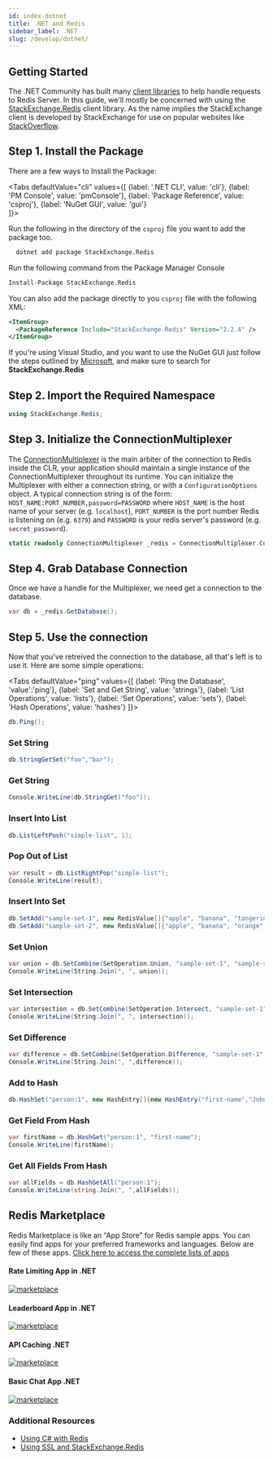 ```yaml
---
id: index-dotnet
title: .NET and Redis
sidebar_label: .NET
slug: /develop/dotnet/
---
```



## Getting Started

The .NET Community has built many [client libraries](https://redis.io/clients#c-sharp) to help handle requests to Redis Server. In this guide, we'll mostly be concerned with using the [StackExchange.Redis](https://github.com/StackExchange/StackExchange.Redis) client library. As the name implies the StackExchange client is developed by StackExchange for use on popular websites like [StackOverflow](https://stackoverflow.com/).

## Step 1. Install the Package

There are a few ways to Install the Package:

<Tabs
  defaultValue="cli"
  values={[
    {label: '.NET CLI', value: 'cli'},
    {label: 'PM Console', value: 'pmConsole'},
    {label: 'Package Reference', value: 'csproj'},
    {label: 'NuGet GUI', value: 'gui'}    
  ]}>
  <TabItem value="cli">

Run the following in the directory of the `csproj` file you want to add the package too.

  ```sh
    dotnet add package StackExchange.Redis
  ```

  </TabItem>
  <TabItem value="pmConsole">

  Run the following command from the Package Manager Console

  ```sh
  Install-Package StackExchange.Redis
  ```

  </TabItem>

  <TabItem value="csproj">

  You can also add the package directly to you `csproj` file with the following XML:

  ```XML
  <ItemGroup>    
    <PackageReference Include="StackExchange.Redis" Version="2.2.4" />
  </ItemGroup>
  ```
  
  </TabItem>

  <TabItem value="gui">

  If you're using Visual Studio, and you want to use the NuGet GUI just follow the steps outlined by [Microsoft](https://docs.microsoft.com/en-us/nuget/consume-packages/install-use-packages-visual-studio), and make sure to search for **StackExchange.Redis**
    
  </TabItem>
</Tabs>

## Step 2. Import the Required Namespace

```csharp
using StackExchange.Redis;
```

## Step 3. Initialize the ConnectionMultiplexer

The [ConnectionMultiplexer](https://stackexchange.github.io/StackExchange.Redis/Basics) is the main arbiter of the connection to Redis inside the CLR, your application should maintain a single instance of the ConnectionMultiplexer throughout its runtime. You can initialize the Multiplexer with either a connection string, or with a `ConfigurationOptions` object. A typical connection string is of the form: `HOST_NAME:PORT_NUMBER,password=PASSWORD` where `HOST_NAME` is the host name of your server (e.g. `localhost`), `PORT_NUMBER` is the port number Redis is listening on (e.g. `6379`) and `PASSWORD` is your redis server's password (e.g. `secret_password`).

```csharp
static readonly ConnectionMultiplexer _redis = ConnectionMultiplexer.Connect($"{HOST_NAME}:{PORT_NUMBER},password={PASSWORD}");
```

## Step 4. Grab Database Connection

Once we have a handle for the Multiplexer, we need get a connection to the database.

```csharp
var db = _redis.GetDatabase();
```

## Step 5. Use the connection

Now that you've retreived the connection to the database, all that's left is to use it. Here are some simple operations:

<Tabs
  defaultValue="ping"
  values={[
    {label: 'Ping the Database', 'value':'ping'},
    {label: 'Set and Get String', value: 'strings'},
    {label: 'List Operations', value: 'lists'},
    {label: 'Set Operations', value: 'sets'},
    {label: 'Hash Operations', value: 'hashes'}
  ]}>  

  <TabItem value='ping'>

  ```csharp
  db.Ping();
  ```

  </TabItem>

  <TabItem value='strings'>

  ### Set String

  ```csharp
  db.StringGetSet("foo","bar");
  ```

  ### Get String

  ```csharp
  Console.WriteLine(db.StringGet("foo"));
  ```

  </TabItem>

  <TabItem value="lists">

  ### Insert Into List

  ```csharp
  db.ListLeftPush("simple-list", 1);
  ```

  ### Pop Out of List

  ```csharp
  var result = db.ListRightPop("simple-list");
  Console.WriteLine(result);
  ```

  </TabItem>

  <TabItem value="sets">

  ### Insert Into Set

  ```csharp
  db.SetAdd("sample-set-1", new RedisValue[]{"apple", "banana", "tangerine", "kiwi"});
  db.SetAdd("sample-set-2", new RedisValue[]{"apple", "banana", "orange", "blueberries"});
  ```

  ### Set Union

  ```csharp
  var union = db.SetCombine(SetOperation.Union, "sample-set-1", "sample-set-2");
  Console.WriteLine(String.Join(", ", union));
  ```

  ### Set Intersection

  ```csharp
  var intersection = db.SetCombine(SetOperation.Intersect, "sample-set-1", "sample-set-2");
  Console.WriteLine(String.Join(", ", intersection));
  ```

  ### Set Difference 

  ```csharp
  var difference = db.SetCombine(SetOperation.Difference, "sample-set-1", "sample-set-2");
  Console.WriteLine(String.Join(", ",difference));
  ```

  </TabItem>

  <TabItem value="hashes">

  ### Add to Hash

  ```csharp
  db.HashSet("person:1", new HashEntry[]{new HashEntry("first-name","John"), new HashEntry("last-name","Smith")});
  ```

  ### Get Field From Hash

  ```csharp
  var firstName = db.HashGet("person:1", "first-name");
  Console.WriteLine(firstName);
  ```

  ### Get All Fields From Hash

  ```csharp
  var allFields = db.HashGetAll("person:1");
  Console.WriteLine(string.Join(", ",allFields));
  ```

  </TabItem>

</Tabs>

## Redis Marketplace

Redis Marketplace is like an “App Store” for Redis sample apps. You can easily find apps for your preferred frameworks and languages. 
Below are few of these apps. [Click here to access the complete lists of apps](https://marketplace.redislabs.com)

<div class="row text--center">

<div class="col ">
<div className="ri-container">

#### Rate Limiting App in .NET

[![marketplace](images/rate-limiting.png)](https://marketplace.redislabs.com/?id=project%3Abasic-redis-rate-limiting-demo-csharp-dot-net)

</div>
</div>
<div class="col">
<div className="ri-container">

#### Leaderboard App in .NET

[![marketplace](images/leaderboard.png)](https://marketplace.redislabs.com/?id=project%3Abasic-redis-leaderboard-demo-dotnet)


</div>
</div>
</div>

<div class="row text--center">

<div class="col">
<div className="ri-container">

#### API Caching .NET

[![marketplace](images/cachingMarketplace.png)](https://marketplace.redislabs.com/?id=project%3Abasic-caching-demo-csharpdotnet)

</div>
</div>

<div class="col">
<div className="ri-container">

#### Basic Chat App .NET

[![marketplace](images/chatMarketplace.png)](https://marketplace.redislabs.com/?id=project%3Abasic-redis-chat-app-demo-dotnet)

</div>
</div>

</div>

### Additional Resources

- [Using C# with Redis](https://docs.redislabs.com/latest/rs/references/client_references/client_csharp/)
- [Using SSL and StackExchange.Redis](https://docs.redislabs.com/latest/rs/references/client_references/client_csharp/)



